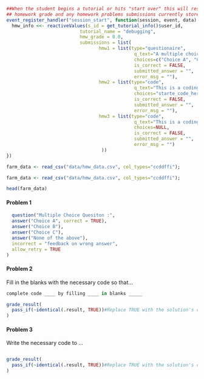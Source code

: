 <!--{{dataset:FarmInventory}}-->

```r
##When the student begins a tutorial or hits "start over" this will reset their homework information. This will clear their
## homework grade and any homework problems submissions currently stored.
event_register_handler("session_start", function(session, event, data) {
  hmw_info <<- reactiveValues(s_id = get_tutorial_info()$user_id,
                           tutorial_name = "debugging",
                           hmw_grade = 0.0, 
                           submissions = list(
                                  hmw1 = list(type="questionaire", 
                                               q_text="A multiple choice or true/false question",
                                               choices=c("Choice A", "Choice B", "Choice C"), 
                                               is_correct = FALSE, 
                                               submitted_answer = "",
                                               error_msg = ""),
                                  hmw2 = list(type="code", 
                                               q_text="This is a coding question with starter code ", 
                                               choices="starte_code_here",
                                               is_correct = FALSE, 
                                               submitted_answer = "",
                                               error_msg = ""),
                                  hmw3 = list(type="code", 
                                               q_text="This is a coding question without starter code ", 
                                               choices=NULL,
                                               is_correct = FALSE, 
                                               submitted_answer = "",
                                               error_msg = "")
                                   ))
})
```

<!-- Each Learnr Coding Exercise is run in an isolated environment. -->
<!-- A "prepare" chunk is needed for each question to access the -->
<!--   homework dataset, which should be stored in the local data-->
<!--   directory as hmw_data.csv -->
```r
farm_data <- read_csv("data/hmw_data.csv", col_types="ccddffi");
```

```r
farm_data <- read_csv("data/hmw_data.csv", col_types="ccddffi");
```

```r
head(farm_data)
```

<!--
  Each homework problem requires a unique identifier. The naming convention used here is:
    tutorialName_hmw#  where # represents the homework problem's number

  A template has been provided for three different question types:
    Problem 1 - a multiple choice question
    Problem 2 - a coding question that uses fill in the blanks
    Problem 3 - a coding question that provides no code snippets for the user
  
  More details on multiple choice sytle questions can be found here:
      https://pkgs.rstudio.com/learnr/articles/questions.html 
    
  More details on coding questions can be found here: 
      https://pkgs.rstudio.com/learnr/articles/exercises.html 
-->

#### Problem 1
```r
  question("Multiple Choice Quesiton :",
  answer("Choice A", correct = TRUE),
  answer("Choice B"),
  answer("Choice C"),
  answer("None of the above"),
  incorrect = "feedback on wrong answer",
  allow_retry = TRUE
)
```

#### Problem 2 
Fill in the blanks with the necessary code so that...
```r
complete code ____ by filling ____ in blanks _____ 
```

```r
grade_result(
  pass_if(~identical(.result, TRUE))#Replace TRUE with the solution's code
)
```


#### Problem 3
Write the necessary code to ...
```r

```  

```r
grade_result(
  pass_if(~identical(.result, TRUE))#Replace TRUE with the solution's code
)
```
